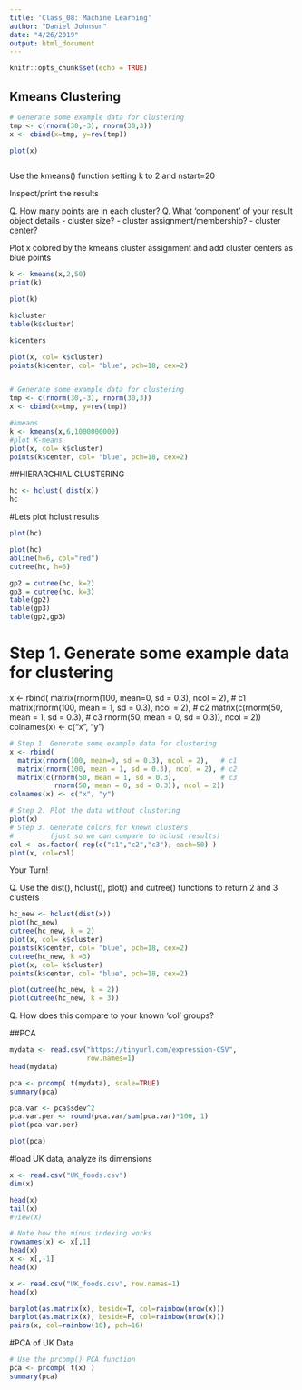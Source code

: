 ---
title: 'Class_08: Machine Learning'
author: "Daniel Johnson"
date: "4/26/2019"
output: html_document
---

```{r setup, include=FALSE}
knitr::opts_chunk$set(echo = TRUE)
```
## Kmeans Clustering

```{r}
# Generate some example data for clustering
tmp <- c(rnorm(30,-3), rnorm(30,3))
x <- cbind(x=tmp, y=rev(tmp))

plot(x)



```

Use the kmeans() function setting k to 2 and nstart=20 

Inspect/print the results 

Q. How many points are in each cluster?
Q. What ‘component’ of your result object details 
      - cluster size?
      - cluster assignment/membership? 
      - cluster center?

Plot x colored by the kmeans cluster assignment and 
      add cluster centers as blue points
      
```{r}

k <- kmeans(x,2,50)
print(k)

plot(k)

```

```{r}
k$cluster
table(k$cluster)

```

```{r}
k$centers
```

```{r}
plot(x, col= k$cluster) 
points(k$center, col= "blue", pch=18, cex=2)



```

```{r}
# Generate some example data for clustering
tmp <- c(rnorm(30,-3), rnorm(30,3))
x <- cbind(x=tmp, y=rev(tmp))

#kmeans
k <- kmeans(x,6,1000000000)
#plot K-means
plot(x, col= k$cluster) 
points(k$center, col= "blue", pch=18, cex=2)


```

##HIERARCHIAL CLUSTERING

```{r}
hc <- hclust( dist(x))
hc
```

#Lets plot hclust results

```{r}
plot(hc)
```

```{r}
plot(hc)
abline(h=6, col="red")
cutree(hc, h=6)
```
```{r}
gp2 = cutree(hc, k=2)
gp3 = cutree(hc, k=3)
table(gp2)
table(gp3)
table(gp2,gp3)
```


# Step 1. Generate some example data for clustering
x <- rbind(
  matrix(rnorm(100, mean=0, sd = 0.3), ncol = 2),   # c1
  matrix(rnorm(100, mean = 1, sd = 0.3), ncol = 2), # c2
  matrix(c(rnorm(50, mean = 1, sd = 0.3),           # c3
           rnorm(50, mean = 0, sd = 0.3)), ncol = 2))
colnames(x) <- c("x", "y")

```{r}
# Step 1. Generate some example data for clustering
x <- rbind(
  matrix(rnorm(100, mean=0, sd = 0.3), ncol = 2),   # c1
  matrix(rnorm(100, mean = 1, sd = 0.3), ncol = 2), # c2
  matrix(c(rnorm(50, mean = 1, sd = 0.3),           # c3
           rnorm(50, mean = 0, sd = 0.3)), ncol = 2))
colnames(x) <- c("x", "y")
```


```{r}
# Step 2. Plot the data without clustering
plot(x)
# Step 3. Generate colors for known clusters 
#         (just so we can compare to hclust results)
col <- as.factor( rep(c("c1","c2","c3"), each=50) ) 
plot(x, col=col)
```
Your Turn!

Q. Use the dist(), hclust(), plot() and cutree()
      functions to return 2 and 3 clusters 
```{r}
hc_new <- hclust(dist(x))
plot(hc_new)
cutree(hc_new, k = 2)
plot(x, col= k$cluster) 
points(k$center, col= "blue", pch=18, cex=2)
cutree(hc_new, k =3)
plot(x, col= k$cluster) 
points(k$center, col= "blue", pch=18, cex=2)

plot(cutree(hc_new, k = 2))
plot(cutree(hc_new, k = 3))

```

      
      
      
Q. How does this compare to your known 'col' groups?



##PCA 

```{r}
mydata <- read.csv("https://tinyurl.com/expression-CSV", 
                   row.names=1) 
head(mydata)
```

```{r}
pca <- prcomp( t(mydata), scale=TRUE)
summary(pca)
```



```{r}
pca.var <- pca$sdev^2
pca.var.per <- round(pca.var/sum(pca.var)*100, 1)
plot(pca.var.per)
```

```{r}
plot(pca)
```

















#load UK data, analyze its dimensions 
```{r}
x <- read.csv("UK_foods.csv")
dim(x)
```

```{r}
head(x)
tail(x)
#view(X)
```

```{r}
# Note how the minus indexing works
rownames(x) <- x[,1]
head(x)
x <- x[,-1]
head(x)
```

```{r}
x <- read.csv("UK_foods.csv", row.names=1)
head(x)
```

```{r}
barplot(as.matrix(x), beside=T, col=rainbow(nrow(x)))
barplot(as.matrix(x), beside=F, col=rainbow(nrow(x)))
pairs(x, col=rainbow(10), pch=16)
```

#PCA of UK Data

```{r}
# Use the prcomp() PCA function 
pca <- prcomp( t(x) )
summary(pca)
```










